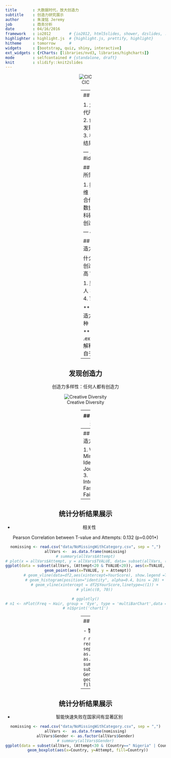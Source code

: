 ```yaml
---
title       : 大数据时代，放大创造力
subtitle    : 创造力研究展示
author      : 朱浚铭 Jeremy
job         : 商务分析
date        : 04/16/2016
framework   : io2012        # {io2012, html5slides, shower, dzslides, ...}
highlighter : highlight.js  # {highlight.js, prettify, highlight}
hitheme     : tomorrow      # 
widgets     : [bootstrap, quiz, shiny, interactive]
ext_widgets : {rCharts: [libraries/nvd3, libraries/highcharts]}
mode        : selfcontained # {standalone, draft}
knit        : slidify::knit2slides
---
```


<center>![CIC](figure/CIC.png)

---
## 目录

1. 大数据时代所需技能
2. 创造力的发现与放大
3. 相关研究结果展示

--- .class #id

## 大数据，所需技能

1. 批判性思维
2. 跨学科合作能力
3. 数据驱动的科研能力
4. 创造力！

--- &radio

## 谁更有创造力？

什么样的人创造力更高？

1. 男人
2. 女人
3. 工程师
4. 艺术家

*** .hint
创造力有很多种

*** .explanation
解释参考来自于上一页

--- 

## 发现创造力

创造力多样性：任何人都有创造力

<center>![Creative Diversity](figure/Jab.png)

---
## 发现创造力

1. 不同创造力水平
2. 创造力类型
3. 动机
4. 机遇


---
## 放大创造力

1. Wild Mind
2. Idea Journal
3. Intelligent Fast Failure

---
## 统计分析结果展示

- 相关性

Pearson Correlation between T-value and Attempts: 0.132 (p=0.001*)

```r
nomissing <- read.csv("data/NoMissingWithCategory.csv", sep = ",")
allVars <-  as.data.frame(nomissing)
# summary(allVars$Attempt)
# plot(x = allVars$Attempt, y = allVars$TVALUE, data= subset(allVars, (Attempt<50 & TVALUE< 30)))
ggplot(data = subset(allVars, (Attempt<20 & TVALUE<20)), aes(x=TVALUE, y=Attempt)) +
  geom_point(aes(x=TVALUE, y = Attempt))
        # geom_vline(data=df2,aes(xintercept=YourScore), show.legend =TRUE) +
        # geom_histogram(position="identity", alpha=0.4, bins = 20) +
        # geom_vline(xintercept = df2$YourScore,linetype=c(1)) +
        # ylim(c(0, 70))

# ggplotly()
# n1 <- nPlot(Freq ~ Hair, group = 'Eye', type = 'multiBarChart',data = subset(haireye, Sex == 'Male'))
# n1$print('chart1')
```

---
## 统计分析结果展示

- 智能快速失败在男、女间并无统计显著区别

```r
nomissing <- read.csv("data/NoMissingWithCategory.csv", sep = ",")
allVars <-  as.data.frame(nomissing)
allVars$Gender <- as.factor(allVars$Gender)
# summary(allVars$Gender)
ggplot(data = subset(allVars, Attempt<30), aes(x = Gender, y=Attempt)) +
  geom_boxplot(aes(x=Gender, y=Attempt, fill=Gender))
```

---
## 统计分析结果展示

- 智能快速失败在国家间有显著区别

```r
nomissing <- read.csv("data/NoMissingWithCategory.csv", sep = ",")
allVars <-  as.data.frame(nomissing)
allVars$Gender <- as.factor(allVars$Gender)
# summary(allVars$Gender)
ggplot(data = subset(allVars, (Attempt<30 & (Country==" Nigeria" | Country==" Mexico" | Country == " China"))), aes(x = Country, y = Attempt)) +
  geom_boxplot(aes(x=Country, y=Attempt, fill=Country))
```